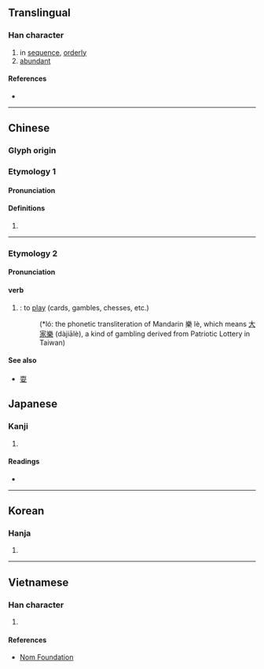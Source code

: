 {{character info/new}}
==Translingual==

===Han character===
{{Han char|rn=37|rad=大|as=06|sn=9|four=00430|canj=XYCK,YCK|ids=⿱亦大}}

# in [[sequence]], [[orderly]]
# [[abundant]]

====References====
* {{Han ref|kx=0252.050|dkj=05922|dj=0513.050|hdz=10540.030|uh=5955|ud=22869|bh=ABB3|bd=43955}}

----

==Chinese==
{{zh-forms}}
===Glyph origin===
{{Han etym}}
===Etymology 1===
====Pronunciation====
{{zh-pron
|m=yì
|c=jik6
|h=pfs=
|md=
|mn=qz:ia̍k/xm,zz:e̍k
|mn_note=
|w=
|mc=y
|oc=y
|cat=
}}

====Definitions====
{{zh-hanzi}}

# {{rfdef|lang=zh}}

----
===Etymology 2===
{{zh-forms|alt=意,咿}}
====Pronunciation====
{{zh-pron
|mn=ī
}}

====verb====
{{zh-verb}}
#{{lb|zh|Min Nan}}: to [[play]] (cards, gambles, chesses, etc.)
#: {{zh-x|樂{*Ló} 啊 樂{*ló} 啊 你 毋通 奕{ĩ} ， 閣再 奕{ĩ} 會 無彩 錢。|Do not '''play''' dajiale (a kind of gambling), or you will waste your money while '''playing''' it again.|ref=什麼樂, 蔡振南 (1987)|MN}}
#:(*ló: the phonetic transliteration of Mandarin 樂 lè, which means [[w:zh:大家樂|大家樂]] (dàjiālè), a kind of gambling derived from Patriotic Lottery in Taiwan)

====See also====
*[[耍]]

==Japanese==

===Kanji===
{{ja-kanji|grade=|rs=大06}}

# {{defn|lang=ja|sort=大06}}

====Readings====
* {{ja-readings|kanon=えき|goon=やく|kun=か-さなる}}

----

==Korean==

===Hanja===
{{ko-hanja|hangeul=혁|rv=hyeok|mr=hyŏk}}

# {{defn|lang=ko|sort=大06}}

----

==Vietnamese==

===Han character===
{{vi-hantu|[[dịch]]|rs=大06}}

# {{defn|lang=vi|sort=大06}}

====References====
* [http://nomfoundation.org/common/nom_details.php?codepoint=5955 Nom Foundation]